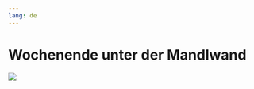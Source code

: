 ```yaml
---
lang: de
---
```


# Wochenende unter der Mandlwand

![](img/WplusD.gif){fig-align="center"}

<!-- ::: {layout-ncol=2}
![](img/Denise_Hilti.jpg)

![](img/wolfi_rad_smile.jpg)
::: -->
